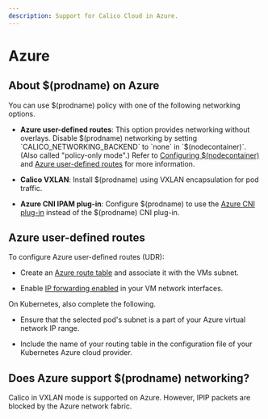 ```yaml
---
description: Support for Calico Cloud in Azure.
---
```


# Azure

## About $(prodname) on Azure

You can use $(prodname) policy with one of the following networking options.

- **Azure user-defined routes**: This option provides networking without overlays.
  Disable $(prodname) networking by setting `CALICO_NETWORKING_BACKEND` to `none`
  in `$(nodecontainer)`. (Also called "policy-only mode".) Refer to
  [Configuring $(nodecontainer)](../component-resources/node/configuration.mdx) and [Azure user-defined routes](#azure-user-defined-routes) for more information.

- **Calico VXLAN**: Install $(prodname) using VXLAN encapsulation for pod traffic.
- **Azure CNI IPAM plug-in**: Configure $(prodname) to use the
  [Azure CNI plug-in](https://github.com/Azure/azure-container-networking/blob/master/docs/cni.md)
  instead of the $(prodname) CNI plug-in.

## Azure user-defined routes

To configure Azure user-defined routes (UDR):

- Create an [Azure route table][azureudrcreate] and
  associate it with the VMs subnet.

- Enable [IP forwarding enabled][azureipforward] in your
  VM network interfaces.

On Kubernetes, also complete the following.

- Ensure that the selected pod's subnet is a part of your Azure virtual
  network IP range.

- Include the name of your routing table in the configuration file of your
  Kubernetes Azure cloud provider.

## Does Azure support $(prodname) networking?

Calico in VXLAN mode is supported on Azure. However, IPIP packets are blocked by the Azure network fabric.

[azureipforward]: https://docs.microsoft.com/en-us/azure/virtual-network/virtual-network-network-interface#enable-or-disable-ip-forwarding
[azureudr]: https://docs.microsoft.com/en-us/azure/virtual-network/virtual-networks-udr-overview#user-defined
[azureudrcreate]: https://docs.microsoft.com/en-us/azure/virtual-network/create-user-defined-route-portal
